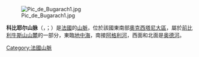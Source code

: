 [[Image:Pic_de_Bugarach1.jpg|thumb]]

'''科比耶尔山脉'''（{{lang-fr|Massif des Corbières}}，{{IPA-fr|masif de kɔʁbjɛʁ}}；{{lang-ca|Corberes}}）是[[法國|法國]]的[[山脈|山脈]]，位於該國東南部[[奧克西塔尼大區|奧克西塔尼大區]]，屬於[[前比利牛斯山山麓|前比利牛斯山山麓]]的一部分，東臨[[地中海|地中海]]，南接[[阿格利河|阿格利河]]，西面和北面是[[奥德河|奥德河]]。

{{coord|42|50|27|N|2|45|08|E|display=title|region:FR-66_type:mountain_source:cawiki}}

{{France-geo-stub}}
[[Category:法國山脈|Category:法國山脈]]